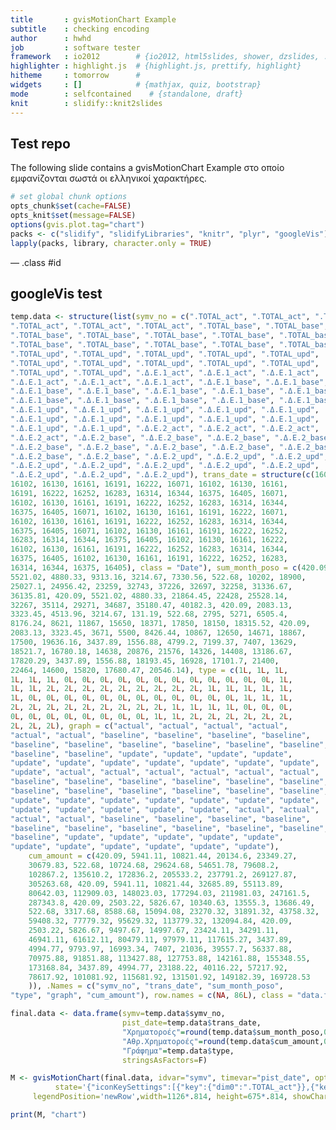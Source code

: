 ```yaml
---
title       : gvisMotionChart Example
subtitle    : checking encoding
author      : hwhd
job         : software tester
framework   : io2012        # {io2012, html5slides, shower, dzslides, ...}
highlighter : highlight.js  # {highlight.js, prettify, highlight}
hitheme     : tomorrow      # 
widgets     : []            # {mathjax, quiz, bootstrap}
mode        : selfcontained    # {standalone, draft}
knit        : slidify::knit2slides
---
```


## Test repo

The following slide contains a gvisMotionChart Example
στο οποίο εμφανίζονται σωστά οι ελληνικοί χαρακτήρες.

```r
# set global chunk options
opts_chunk$set(cache=FALSE)
opts_knit$set(message=FALSE)
options(gvis.plot.tag="chart")
packs <- c("slidify", "slidifyLibraries", "knitr", "plyr", "googleVis")
lapply(packs, library, character.only = TRUE)
```


--- .class #id 

## googleVis test

```r

temp.data <- structure(list(symv_no = c(".TOTAL_act", ".TOTAL_act", ".TOTAL_act", 
".TOTAL_act", ".TOTAL_act", ".TOTAL_act", ".TOTAL_base", ".TOTAL_base", 
".TOTAL_base", ".TOTAL_base", ".TOTAL_base", ".TOTAL_base", ".TOTAL_base", 
".TOTAL_base", ".TOTAL_base", ".TOTAL_base", ".TOTAL_base", ".TOTAL_base", 
".TOTAL_upd", ".TOTAL_upd", ".TOTAL_upd", ".TOTAL_upd", ".TOTAL_upd", 
".TOTAL_upd", ".TOTAL_upd", ".TOTAL_upd", ".TOTAL_upd", ".TOTAL_upd", 
".TOTAL_upd", ".TOTAL_upd", ".Δ.Ε.1_act", ".Δ.Ε.1_act", ".Δ.Ε.1_act", 
".Δ.Ε.1_act", ".Δ.Ε.1_act", ".Δ.Ε.1_act", ".Δ.Ε.1_base", ".Δ.Ε.1_base", 
".Δ.Ε.1_base", ".Δ.Ε.1_base", ".Δ.Ε.1_base", ".Δ.Ε.1_base", ".Δ.Ε.1_base", 
".Δ.Ε.1_base", ".Δ.Ε.1_base", ".Δ.Ε.1_base", ".Δ.Ε.1_base", ".Δ.Ε.1_base", 
".Δ.Ε.1_upd", ".Δ.Ε.1_upd", ".Δ.Ε.1_upd", ".Δ.Ε.1_upd", ".Δ.Ε.1_upd", 
".Δ.Ε.1_upd", ".Δ.Ε.1_upd", ".Δ.Ε.1_upd", ".Δ.Ε.1_upd", ".Δ.Ε.1_upd", 
".Δ.Ε.1_upd", ".Δ.Ε.1_upd", ".Δ.Ε.2_act", ".Δ.Ε.2_act", ".Δ.Ε.2_act", 
".Δ.Ε.2_act", ".Δ.Ε.2_base", ".Δ.Ε.2_base", ".Δ.Ε.2_base", ".Δ.Ε.2_base", 
".Δ.Ε.2_base", ".Δ.Ε.2_base", ".Δ.Ε.2_base", ".Δ.Ε.2_base", ".Δ.Ε.2_base", 
".Δ.Ε.2_base", ".Δ.Ε.2_base", ".Δ.Ε.2_upd", ".Δ.Ε.2_upd", ".Δ.Ε.2_upd", 
".Δ.Ε.2_upd", ".Δ.Ε.2_upd", ".Δ.Ε.2_upd", ".Δ.Ε.2_upd", ".Δ.Ε.2_upd", 
".Δ.Ε.2_upd", ".Δ.Ε.2_upd", ".Δ.Ε.2_upd"), trans_date = structure(c(16071, 
16102, 16130, 16161, 16191, 16222, 16071, 16102, 16130, 16161, 
16191, 16222, 16252, 16283, 16314, 16344, 16375, 16405, 16071, 
16102, 16130, 16161, 16191, 16222, 16252, 16283, 16314, 16344, 
16375, 16405, 16071, 16102, 16130, 16161, 16191, 16222, 16071, 
16102, 16130, 16161, 16191, 16222, 16252, 16283, 16314, 16344, 
16375, 16405, 16071, 16102, 16130, 16161, 16191, 16222, 16252, 
16283, 16314, 16344, 16375, 16405, 16102, 16130, 16161, 16222, 
16102, 16130, 16161, 16191, 16222, 16252, 16283, 16314, 16344, 
16375, 16405, 16102, 16130, 16161, 16191, 16222, 16252, 16283, 
16314, 16344, 16375, 16405), class = "Date"), sum_month_poso = c(420.09, 
5521.02, 4880.33, 9313.16, 3214.67, 7330.56, 522.68, 10202, 18900, 
25027.1, 24956.42, 23259, 32743, 37226, 32697, 32258, 31336.67, 
36135.81, 420.09, 5521.02, 4880.33, 21864.45, 22428, 25528.14, 
32267, 35114, 29271, 34687, 35180.47, 40182.3, 420.09, 2083.13, 
3323.45, 4513.96, 3214.67, 131.19, 522.68, 2795, 5271, 6505.4, 
8176.24, 8621, 11867, 15650, 18371, 17850, 18150, 18315.52, 420.09, 
2083.13, 3323.45, 3671, 5500, 8426.44, 10867, 12650, 14671, 18867, 
17500, 19636.16, 3437.89, 1556.88, 4799.2, 7199.37, 7407, 13629, 
18521.7, 16780.18, 14638, 20876, 21576, 14326, 14408, 13186.67, 
17820.29, 3437.89, 1556.88, 18193.45, 16928, 17101.7, 21400, 
22464, 14600, 15820, 17680.47, 20546.14), type = c(1L, 1L, 1L, 
1L, 1L, 1L, 0L, 0L, 0L, 0L, 0L, 0L, 0L, 0L, 0L, 0L, 0L, 0L, 1L, 
1L, 1L, 2L, 2L, 2L, 2L, 2L, 2L, 2L, 2L, 2L, 1L, 1L, 1L, 1L, 1L, 
1L, 0L, 0L, 0L, 0L, 0L, 0L, 0L, 0L, 0L, 0L, 0L, 0L, 1L, 1L, 1L, 
2L, 2L, 2L, 2L, 2L, 2L, 2L, 2L, 2L, 1L, 1L, 1L, 1L, 0L, 0L, 0L, 
0L, 0L, 0L, 0L, 0L, 0L, 0L, 0L, 1L, 1L, 2L, 2L, 2L, 2L, 2L, 2L, 
2L, 2L, 2L), graph = c("actual", "actual", "actual", "actual", 
"actual", "actual", "baseline", "baseline", "baseline", "baseline", 
"baseline", "baseline", "baseline", "baseline", "baseline", "baseline", 
"baseline", "baseline", "update", "update", "update", "update", 
"update", "update", "update", "update", "update", "update", "update", 
"update", "actual", "actual", "actual", "actual", "actual", "actual", 
"baseline", "baseline", "baseline", "baseline", "baseline", "baseline", 
"baseline", "baseline", "baseline", "baseline", "baseline", "baseline", 
"update", "update", "update", "update", "update", "update", "update", 
"update", "update", "update", "update", "update", "actual", "actual", 
"actual", "actual", "baseline", "baseline", "baseline", "baseline", 
"baseline", "baseline", "baseline", "baseline", "baseline", "baseline", 
"baseline", "update", "update", "update", "update", "update", 
"update", "update", "update", "update", "update", "update"), 
    cum_amount = c(420.09, 5941.11, 10821.44, 20134.6, 23349.27, 
    30679.83, 522.68, 10724.68, 29624.68, 54651.78, 79608.2, 
    102867.2, 135610.2, 172836.2, 205533.2, 237791.2, 269127.87, 
    305263.68, 420.09, 5941.11, 10821.44, 32685.89, 55113.89, 
    80642.03, 112909.03, 148023.03, 177294.03, 211981.03, 247161.5, 
    287343.8, 420.09, 2503.22, 5826.67, 10340.63, 13555.3, 13686.49, 
    522.68, 3317.68, 8588.68, 15094.08, 23270.32, 31891.32, 43758.32, 
    59408.32, 77779.32, 95629.32, 113779.32, 132094.84, 420.09, 
    2503.22, 5826.67, 9497.67, 14997.67, 23424.11, 34291.11, 
    46941.11, 61612.11, 80479.11, 97979.11, 117615.27, 3437.89, 
    4994.77, 9793.97, 16993.34, 7407, 21036, 39557.7, 56337.88, 
    70975.88, 91851.88, 113427.88, 127753.88, 142161.88, 155348.55, 
    173168.84, 3437.89, 4994.77, 23188.22, 40116.22, 57217.92, 
    78617.92, 101081.92, 115681.92, 131501.92, 149182.39, 169728.53
    )), .Names = c("symv_no", "trans_date", "sum_month_poso", 
"type", "graph", "cum_amount"), row.names = c(NA, 86L), class = "data.frame")

final.data <- data.frame(symv=temp.data$symv_no,
                         pist_date=temp.data$trans_date,
                         "Χρηματοροές"=round(temp.data$sum_month_poso,0),
                         "Αθρ.Χρηματοροές"=round(temp.data$cum_amount,0),
                         "Γράφημα"=temp.data$type,
                         stringsAsFactors=F)

M <- gvisMotionChart(final.data, idvar="symv", timevar="pist_date", options=list(displayAnnotations=F,
          state='{"iconKeySettings":[{"key":{"dim0":".TOTAL_act"}},{"key":{"dim0":".TOTAL_base"}},{"key":{"dim0":".TOTAL_upd"}}],"iconType":"LINE","colorOption":"4","nonSelectedAlpha":0};',
     legendPosition='newRow',width=1126*.814, height=675*.814, showChartButtons=T))

print(M, "chart")

```

